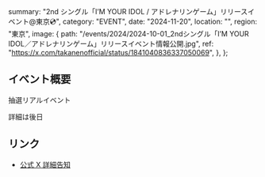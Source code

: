   summary: "2nd シングル「I’M YOUR IDOL / アドレナリンゲーム」リリースイベント@東京💿",
  category: "EVENT",
  date: "2024-11-20",
  location: "",
  region: "東京",
  image: {
    path: "/events/2024/2024-10-01_2ndシングル「I’M YOUR IDOL／アドレナリンゲーム」リリースイベント情報公開.jpg",
    ref: "https://x.com/takanenofficial/status/1841040836337050069",
  },
};

## イベント概要

抽選リアルイベント

詳細は後日

## リンク

- [公式 X 詳細告知](https://x.com/takanenofficial/status/1841040836337050069)
